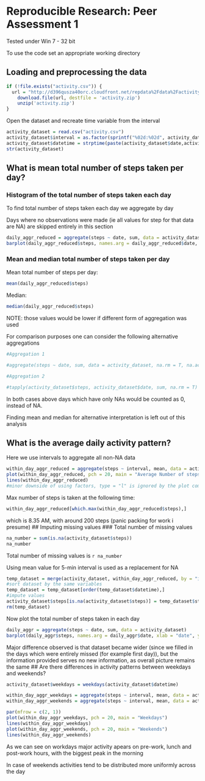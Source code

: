 # Reproducible Research: Peer Assessment 1
Tested under Win 7 - 32 bit

To use the code set an appropriate working directory


## Loading and preprocessing the data
```r
if (!file.exists("activity.csv")) {
  url = "http://d396qusza40orc.cloudfront.net/repdata%2Fdata%2Factivity.zip"
	download.file(url, destfile = 'activity.zip')
	unzip('activity.zip')
}
```
Open the dataset and recreate time variable from the interval

```r
activity_dataset = read.csv("activity.csv")
activity_dataset$interval = as.factor(sprintf("%02d:%02d", activity_dataset$interval%/%100, activity_dataset$interval%%100))
activity_dataset$datetime = strptime(paste(activity_dataset$date,activity_dataset$interval), "%F %H:%M")
str(activity_dataset)
```


## What is mean total number of steps taken per day?
### Histogram of the total number of steps taken each day
To find total number of steps taken each day we aggregate by day

Days where no observations were made (ie all values for step for that data are NA) are skipped entirely in this section

```r
daily_aggr_reduced = aggregate(steps ~ date, sum, data = activity_dataset, na.rm = T)
barplot(daily_aggr_reduced$steps, names.arg = daily_aggr_reduced$date, xlab = "date", ylab = "total number of steps", main = "Total Number of Steps Taken Each Day")
```


### Mean and median total number of steps taken per day
Mean total number of steps per day:
```r
mean(daily_aggr_reduced$steps)
```
Median:
```r
median(daily_aggr_reduced$steps)
```

NOTE: those values would be lower if different form of aggregation was used

For comparison purposes one can consider the following alternative aggregations
```r
#Aggregation 1

#aggregate(steps ~ date, sum, data = activity_dataset, na.rm = T, na.action = NULL)

#Aggregation 2 

#tapply(activity_dataset$steps, activity_dataset$date, sum, na.rm = T)
```
In both cases above days which have only NAs would be counted as 0, instead of NA.

Finding mean and median for alternative interpretation is left out of this analysis


## What is the average daily activity pattern?
Here we use intervals to aggregate all non-NA data
```r
within_day_aggr_reduced = aggregate(steps ~ interval, mean, data = activity_dataset, na.rm = T)
plot(within_day_aggr_reduced, pch = 20, main = "Average Number of steps taken within 5 minute interval")
lines(within_day_aggr_reduced)
#minor downside of using factors, type = "l" is ignored by the plot command, so separate lines call is required
```

Max number of steps is taken at the following time:
```r
within_day_aggr_reduced[which.max(within_day_aggr_reduced$steps),]
```
which is 8.35 AM, with around 200 steps (panic packing for work i presume)
## Imputing missing values
### Total number of missing values
```r
na_number = sum(is.na(activity_dataset$steps))
na_number
```
Total number of missing values is `r na_number `


Using mean value for 5-min interval is used as a replacement for NA
```r
temp_dataset = merge(activity_dataset, within_day_aggr_reduced, by = "interval")
#sort dataset by the same variables
temp_dataset = temp_dataset[order(temp_dataset$datetime),]
#impute values
activity_dataset$steps[is.na(activity_dataset$steps)] = temp_dataset$steps.y[is.na(activity_dataset$steps)]
rm(temp_dataset)
```

Now plot the total number of steps taken in each day

```r
daily_aggr = aggregate(steps ~ date, sum, data = activity_dataset)
barplot(daily_aggr$steps, names.arg = daily_aggr$date, xlab = "date", ylab = "total number of steps", main = "Total Number of Steps Taken Each Day")
```

Major difference observed is that dataset became wider (since we filled in the days which were entirely missed (for example first day)), but the information provided serves no new information, as overall picture remains the same
## Are there differences in activity patterns between weekdays and weekends?
```r
activity_dataset$weekdays = weekdays(activity_dataset$datetime)

within_day_aggr_weekdays = aggregate(steps ~ interval, mean, data = activity_dataset[!(activity_dataset$weekdays %in% c("Saturday", "Sunday")),])
within_day_aggr_weekends = aggregate(steps ~ interval, mean, data = activity_dataset[(activity_dataset$weekdays %in% c("Saturday", "Sunday")),])

par(mfrow = c(2, 1))
plot(within_day_aggr_weekdays, pch = 20, main = "Weekdays")
lines(within_day_aggr_weekdays)
plot(within_day_aggr_weekends, pch = 20, main = "Weekends")
lines(within_day_aggr_weekends)
```

As we can see on workdays major activity apears on pre-work, lunch and post-work hours, with the biggest peak in the morning

In case of weekends activities tend to be distributed more uniformly across the day